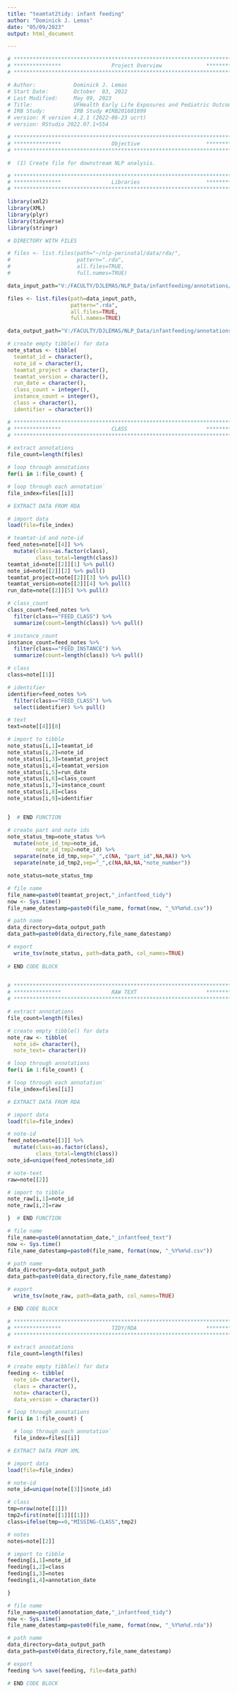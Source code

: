 ```yaml
---
title: "teamtat2tidy: infant feeding"
author: "Dominick J. Lemas"
date: "05/09/2023"
output: html_document

---
```


```r

# **************************************************************************** #
# ***************                Project Overview              *************** #
# **************************************************************************** #

# Author:            Dominick J. Lemas 
# Start Date:        October  03, 2022 
# Last Modified:     May 09, 2023 
# Title:             UFHealth Early Life Exposures and Pediatric Outcomes  
# IRB Study:         IRB Study #IRB201601899
# version: R version 4.2.1 (2022-06-23 ucrt) 
# version: RStudio 2022.07.1+554 

# **************************************************************************** #
# ***************                Objective                     *************** #
# **************************************************************************** #

#  (1) Create file for downstream NLP analysis. 

```


```r

# **************************************************************************** #
# ***************                Libraries                     *************** #
# **************************************************************************** #

library(xml2)
library(XML) 
library(plyr)
library(tidyverse)
library(stringr)

```

```r

# DIRECTORY WITH FILES

# files <- list.files(path="~/nlp-perinatal/data/rda/", 
#                     pattern=".rda", 
#                     all.files=TRUE,
#                     full.names=TRUE)

data_input_path="V:/FACULTY/DJLEMAS/NLP_Data/infantfeeding/annotations/project8/v3/rda/"

files <- list.files(path=data_input_path, 
                    pattern=".rda", 
                    all.files=TRUE,
                    full.names=TRUE)

data_output_path="V:/FACULTY/DJLEMAS/NLP_Data/infantfeeding/annotations/project8/v3/tidy/"

# create empty tibble() for data
note_status <- tibble(
  teamtat_id = character(),
  note_id = character(),
  teamtat_project = character(),
  teamtat_version = character(),
  run_date = character(),
  class_count = integer(),
  instance_count = integer(),
  class = character(),
  identifier = character())

```

```r

# **************************************************************************** #
# ***************                CLASS                         *************** #
# **************************************************************************** #

# extract annotations
file_count=length(files)

# loop through annotations
for(i in 1:file_count) {

# loop through each annotation`
file_index=files[[i]]

# EXTRACT DATA FROM RDA

# import data
load(file=file_index) 

# teamtat-id and note-id
feed_notes=note[[4]] %>%
  mutate(class=as.factor(class),
         class_total=length(class))
teamtat_id=note[[2]][1] %>% pull()
note_id=note[[2]][2] %>% pull()
teamtat_project=note[[2]][3] %>% pull()
teamtat_version=note[[2]][4] %>% pull()
run_date=note[[2]][5] %>% pull()

# class_count
class_count=feed_notes %>%
  filter(class=="FEED_CLASS") %>%
  summarize(count=length(class)) %>% pull()

# instance_count
instance_count=feed_notes %>%
  filter(class=="FEED_INSTANCE") %>%
  summarize(count=length(class)) %>% pull()

# class
class=note[[1]]

# identifier
identifier=feed_notes %>%
  filter(class=="FEED_CLASS") %>%
  select(identifier) %>% pull() 

# text
text=note[[4]][8]

# import to tibble
note_status[i,1]=teamtat_id
note_status[i,2]=note_id
note_status[i,3]=teamtat_project
note_status[i,4]=teamtat_version 
note_status[i,5]=run_date
note_status[i,6]=class_count
note_status[i,7]=instance_count
note_status[i,8]=class
note_status[i,9]=identifier


}  # END FUNCTION

# create part and note ids
note_status_tmp=note_status %>%
  mutate(note_id_tmp=note_id,
         note_id_tmp2=note_id) %>%
  separate(note_id_tmp,sep="_",c(NA, "part_id",NA,NA)) %>%
  separate(note_id_tmp2,sep="_",c(NA,NA,NA,"note_number"))

note_status=note_status_tmp

# file name
file_name=paste0(teamtat_project,"_infantfeed_tidy")
now <- Sys.time()
file_name_datestamp=paste0(file_name, format(now, "_%Y%m%d.csv"))

# path name
data_directory=data_output_path 
data_path=paste0(data_directory,file_name_datestamp)

# export
  write_tsv(note_status, path=data_path, col_names=TRUE)
                              
# END CODE BLOCK
                              
```

```r

# **************************************************************************** #
# ***************                RAW TEXT                      *************** #
# **************************************************************************** #

# extract annotations
file_count=length(files)

# create empty tibble() for data
note_raw <- tibble(
  note_id= character(),
  note_text= character())

# loop through annotations
for(i in 1:file_count) {

# loop through each annotation`
file_index=files[[i]]

# EXTRACT DATA FROM RDA

# import data
load(file=file_index) 

# note-id
feed_notes=note[[3]] %>%
  mutate(class=as.factor(class),
         class_total=length(class))
note_id=unique(feed_notes$note_id)

# note-text
raw=note[[2]]

# import to tibble
note_raw[i,1]=note_id
note_raw[i,2]=raw

}  # END FUNCTION

# file name
file_name=paste0(annotation_date,"_infantfeed_text")
now <- Sys.time()
file_name_datestamp=paste0(file_name, format(now, "_%Y%m%d.csv"))

# path name
data_directory=data_output_path 
data_path=paste0(data_directory,file_name_datestamp)

# export
  write_tsv(note_raw, path=data_path, col_names=TRUE)

# END CODE BLOCK
```

```r

# **************************************************************************** #
# ***************                TIDY/RDA                      *************** #
# **************************************************************************** #

# extract annotations
file_count=length(files)

# create empty tibble() for data
feeding <- tibble(
  note_id= character(),
  class = character(),
  note= character(),
  data_version = character())

# loop through annotations
for(i in 1:file_count) {

  # loop through each annotation`
  file_index=files[[i]]

# EXTRACT DATA FROM XML

# import data
load(file=file_index) 

# note-id
note_id=unique(note[[3]]$note_id)

# class
tmp=nrow(note[[1]])
tmp2=first(note[[1]][[1]])
class=ifelse(tmp==0,"MISSING-CLASS",tmp2)

# notes
notes=note[[2]] 

# import to tibble
feeding[i,1]=note_id
feeding[i,2]=class
feeding[i,3]=notes 
feeding[i,4]=annotation_date

}

# file name
file_name=paste0(annotation_date,"_infantfeed_tidy")
now <- Sys.time()
file_name_datestamp=paste0(file_name, format(now, "_%Y%m%d.rda"))

# path name
data_directory=data_output_path 
data_path=paste0(data_directory,file_name_datestamp)

# export
feeding %>% save(feeding, file=data_path)

# END CODE BLOCK                              
```
